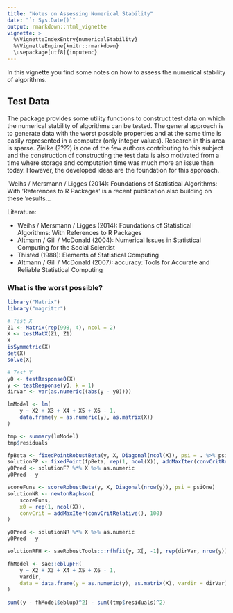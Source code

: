 ```yaml
---
title: "Notes on Assessing Numerical Stability"
date: "`r Sys.Date()`"
output: rmarkdown::html_vignette
vignette: >
  %\VignetteIndexEntry{numericalStability}
  %\VignetteEngine{knitr::rmarkdown}
  \usepackage[utf8]{inputenc}
---
```


In this vignette you find some notes on how to assess the numerical stability of
algorithms.

## Test Data

The package provides some utility functions to construct test data on which the
numerical stability of algorithms can be tested. The general approach is to
generate data with the worst possible properties and at the same time is easily
represented in a computer (only integer values). Research in this area is
sparse. Zielke (????) is one of the few authors contributing to this subject and
the construction of constructing the test data is also motivated from a time
where storage and computation time was much more an issue than today. However,
the developed ideas are the foundation for this approach.

'Weihs / Mersmann / Ligges (2014): Foundations of Statistical Algorithms: With 
'References to R Packages' is a recent publication also building on these
'results...

Literature:

- Weihs / Mersmann / Ligges (2014): Foundations of Statistical Algorithms: With
References to R Packages
- Altmann / Gill / McDonald (2004): Numerical Issues in Statistical Computing
for the Social Scientist
- Thisted (1988): Elements of Statistical Computing
- Altmann / Gill / McDonald (2007): accuracy: Tools for Accurate and Reliable
Statistical Computing

### What is the worst possible?

```r
library("Matrix")
library("magrittr")

# Test X
Z1 <- Matrix(rep(998, 4), ncol = 2)
X <- testMatX(Z1, Z1)
X
isSymmetric(X)
det(X)
solve(X)

# Test Y
y0 <- testResponse0(X)
y <- testResponse(y0, k = 1)
dirVar <- var(as.numeric((abs(y - y0))))

lmModel <- lm(
    y ~ X2 + X3 + X4 + X5 + X6 - 1,
    data.frame(y = as.numeric(y), as.matrix(X))
)

tmp <- summary(lmModel)
tmp$residuals

fpBeta <- fixedPointRobustBeta(y, X, Diagonal(ncol(X)), psi = . %>% psiOne)
solutionFP <- fixedPoint(fpBeta, rep(1, ncol(X)), addMaxIter(convCritRelative(), 100))
y0Pred <- solutionFP %*% X %>% as.numeric
y0Pred - y

scoreFuns <- scoreRobustBeta(y, X, Diagonal(nrow(y)), psi = psiOne)
solutionNR <- newtonRaphson(
    scoreFuns, 
    x0 = rep(1, ncol(X)), 
    convCrit = addMaxIter(convCritRelative(), 100)
)

y0Pred <- solutionNR %*% X %>% as.numeric
y0Pred - y

solutionRFH <- saeRobustTools:::rfhfit(y, X[, -1], rep(dirVar, nrow(y)))

fhModel <- sae::eblupFH(
    y ~ X2 + X3 + X4 + X5 + X6 - 1,
    vardir,
    data = data.frame(y = as.numeric(y), as.matrix(X), vardir = dirVar)
)
 
sum((y - fhModel$eblup)^2) - sum((tmp$residuals)^2)


```























